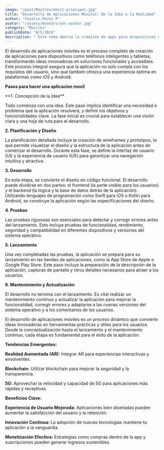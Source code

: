 ```yaml
---
image: "/post/Moviles/movil-principal.jpg"
title: "Desarrollo de Aplicaciones Móviles: De la Idea a la Realidad"
author: "Yoselin Perez P"
avatar: "/assets/Avatars/yos-avatar.jpg"
category: "Moviles"
publishDate: "8/5/2024"
description: " Este tema abarca la creación de apps para dispositivos móviles, desde la idea inicial hasta su lanzamiento, incluyendo diseño, desarrollo y pruebas."
---
```


<Divider />

<imgMDX src="/post/Moviles/movil1.jpg" alt="Moviles" weight={600} heihgt={800} />

<Parrafo>
  El desarrollo de aplicaciones móviles es el proceso completo de creación de aplicaciones para dispositivos como teléfonos
  inteligentes y tabletas, transformando ideas innovadoras en soluciones funcionales y accesibles. Este proceso integral asegura
  que la aplicación no solo cumpla con los requisitos del usuario, sino que también ofrezca una experiencia óptima en plataformas
  como iOS y Android.
</Parrafo>

<SubSeccion> **Pasos para hacer una aplicacion movil** </SubSeccion>

<Parrafo>
**1. Concepción de la Idea**

Todo comienza con una idea. Este paso implica identificar una necesidad o problema que la aplicación resolverá, y definir los objetivos y funcionalidades clave. La fase inicial es crucial para establecer una visión clara y una hoja de ruta para el desarrollo.

**2. Planificación y Diseño**

La planificación detallada incluye la creación de wireframes y prototipos, lo que permite visualizar el diseño y la estructura de la aplicación antes de comenzar el desarrollo. Durante esta fase, se define la interfaz de usuario (UI) y la experiencia de usuario (UX) para garantizar una navegación intuitiva y atractiva.

**3. Desarrollo**

En esta etapa, se convierte el diseño en código funcional. El desarrollo puede dividirse en dos partes: el frontend (la parte visible para los usuarios) y el backend (la lógica y la base de datos detrás de la aplicación). Utilizando lenguajes de programación como Swift para iOS o Kotlin para Android, se construye la aplicación según las especificaciones del diseño.

<YouTubeVideo url="https://www.youtube.com/watch?v=3_dwKqCsbis" />

**4. Pruebas**

Las pruebas rigurosas son esenciales para detectar y corregir errores antes del lanzamiento. Esto incluye pruebas de funcionalidad, rendimiento, seguridad y compatibilidad en diferentes dispositivos y versiones del sistema operativo.

**5. Lanzamiento**

Una vez completadas las pruebas, la aplicación se prepara para su lanzamiento en las tiendas de aplicaciones, como la App Store de Apple o Google Play Store. Este paso incluye la preparación de la descripción de la aplicación, capturas de pantalla y otros detalles necesarios para atraer a los usuarios.

**6. Mantenimiento y Actualización**

El desarrollo no termina con el lanzamiento. Es vital realizar un mantenimiento continuo y actualizar la aplicación para mejorar la funcionalidad, corregir errores y adaptarse a las nuevas versiones del sistema operativo y a los comentarios de los usuarios.

</Parrafo>

<imgMDX src="/post/Moviles/movil3.png" alt="Moviles" weight={600} heihgt={800} />

<Divider />

<Parrafo>
El desarrollo de aplicaciones móviles es un proceso dinámico que convierte ideas innovadoras en herramientas prácticas y útiles para los usuarios. Desde la conceptualización hasta el lanzamiento y el mantenimiento continuo, cada etapa es fundamental para el éxito de la aplicación.

</Parrafo>

<imgMDX src="/post/Moviles/movil2.jpg" alt="Moviles" weight={600} heihgt={800} />

<SubSeccion> **Tendencias Emergentes:** </SubSeccion>

<Parrafo>

**Realidad Aumentada (AR):** Integrar AR para experiencias interactivas y envolventes.

**Blockchain:** Utilizar blockchain para mejorar la seguridad y la transparencia.

**5G:** Aprovechar la velocidad y capacidad de 5G para aplicaciones más rápidas y receptivas.

</Parrafo>

<imgMDX src="/post/Moviles/movil4.jpg" alt="Moviles" weight={600} heihgt={800} />

<SubSeccion> **Beneficios Clave:** </SubSeccion>

<Parrafo>

**Experiencia de Usuario Mejorada:** Aplicaciones bien diseñadas pueden aumentar la satisfacción del usuario y la retención.

**Innovación Continua:** La adopción de nuevas tecnologías mantiene tu aplicación a la vanguardia.

**Monetización Efectiva:** Estrategias como compras dentro de la app y suscripciones pueden generar ingresos sostenibles.

</Parrafo>

<imgMDX src="/post/Moviles/movil5.jpg" alt="Moviles" weight={600} heihgt={800} />
